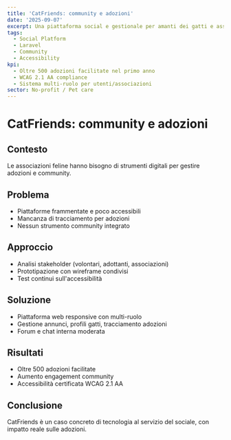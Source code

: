 ```yaml
---
title: 'CatFriends: community e adozioni'
date: '2025-09-07'
excerpt: Una piattaforma social e gestionale per amanti dei gatti e associazioni.
tags:
  - Social Platform
  - Laravel
  - Community
  - Accessibility
kpi:
  - Oltre 500 adozioni facilitate nel primo anno
  - WCAG 2.1 AA compliance
  - Sistema multi-ruolo per utenti/associazioni
sector: No-profit / Pet care
---
```


# CatFriends: community e adozioni

## Contesto
Le associazioni feline hanno bisogno di strumenti digitali per gestire adozioni e community.

## Problema
- Piattaforme frammentate e poco accessibili  
- Mancanza di tracciamento per adozioni  
- Nessun strumento community integrato  

## Approccio
- Analisi stakeholder (volontari, adottanti, associazioni)  
- Prototipazione con wireframe condivisi  
- Test continui sull'accessibilità  

## Soluzione
- Piattaforma web responsive con multi-ruolo  
- Gestione annunci, profili gatti, tracciamento adozioni  
- Forum e chat interna moderata  

## Risultati
- Oltre 500 adozioni facilitate  
- Aumento engagement community  
- Accessibilità certificata WCAG 2.1 AA  

## Conclusione
CatFriends è un caso concreto di tecnologia al servizio del sociale, con impatto reale sulle adozioni.